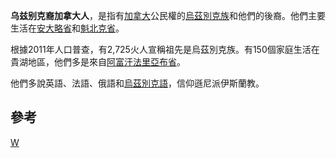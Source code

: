 {{unreferenced|time=2017-02-12T01:56:36+00:00}}
'''乌兹别克裔加拿大人'''，是指有[[加拿大|加拿大]]公民權的[[烏茲別克族|烏茲別克族]]和他們的後裔。他們主要生活在[[安大略省|安大略省]]和[[魁北克省|魁北克省]]。

根據2011年人口普查，有2,725火人宣稱祖先是烏茲別克族。有150個家庭生活在貴湖地區，他們多是來自[[阿富汗|阿富汗]][[法里亞布省|法里亞布省]]。

他們多說英語、法語、俄語和[[烏茲別克語|烏茲別克語]]，信仰遜尼派伊斯蘭教。

==參考==
 
[[category:各族群加拿大人|W]]